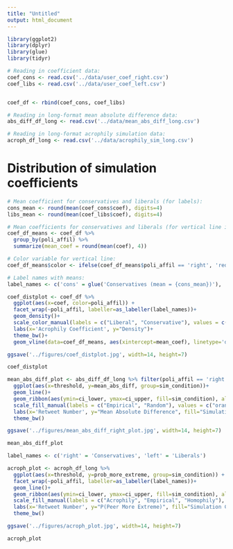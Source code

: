 ```yaml
---
title: "Untitled"
output: html_document
---
```


```r
library(ggplot2)
library(dplyr)
library(glue)
library(tidyr)
```


```r

# Reading in coefficient data:
coef_cons <- read.csv('../data/user_coef_right.csv')
coef_libs <- read.csv('../data/user_coef_left.csv')


coef_df <- rbind(coef_cons, coef_libs)

# Reading in long-format mean absolute difference data:
abs_diff_df_long <- read.csv('../data/mean_abs_diff_long.csv')

# Reading in long-format acrophily simulation data:
acroph_df_long <- read.csv('../data/acrophily_sim_long.csv')
```

# Distribution of simulation coefficients

```r

# Mean coefficient for conservatives and liberals (for labels):
cons_mean <- round(mean(coef_cons$coef), digits=4)
libs_mean <- round(mean(coef_libs$coef), digits=4)

# Mean coefficients for conservatives and liberals (for vertical line in plot):
coef_df_means <- coef_df %>%
  group_by(poli_affil) %>%
  summarize(mean_coef = round(mean(coef), 4))

# Color variable for vertical line:
coef_df_means$color <- ifelse(coef_df_means$poli_affil == 'right', 'red', 'blue')

# Label names with means:
label_names <- c('cons' = glue('Conservatives (mean = {cons_mean})'), 'libs' = glue('Liberals (mean = {libs_mean})'))

coef_distplot <- coef_df %>%
  ggplot(aes(x=coef, color=poli_affil)) +
  facet_wrap(~poli_affil, labeller=as_labeller(label_names))+
  geom_density()+
  scale_color_manual(labels = c("Liberal", "Conservative"), values = c("blue", "red"))+
  labs(x='Acrophily Coefficient', y="Density")+
  theme_bw()+
  geom_vline(data=coef_df_means, aes(xintercept=mean_coef), linetype='dashed', color=coef_df_means$color)

ggsave('../figures/coef_distplot.jpg', width=14, height=7)

coef_distplot
```

```r

mean_abs_diff_plot <- abs_diff_df_long %>% filter(poli_affil == 'right') %>%
  ggplot(aes(x=threshold, y=mean_abs_diff, group=sim_condition))+
  geom_line()+
  geom_ribbon(aes(ymin=ci_lower, ymax=ci_upper, fill=sim_condition), alpha=0.3)+
  scale_fill_manual(labels = c("Empirical", "Random"), values = c("orange", "blue"))+
  labs(x='Retweet Number', y="Mean Absolute Difference", fill="Simulation Condition")+
  theme_bw()

ggsave('../figures/mean_abs_diff_right_plot.jpg', width=14, height=7)

mean_abs_diff_plot

```


```r

label_names <- c('right' = 'Conservatives', 'left' = 'Liberals')

acroph_plot <- acroph_df_long %>%
  ggplot(aes(x=threshold, y=prob_more_extreme, group=sim_condition)) +
  facet_wrap(~poli_affil, labeller=as_labeller(label_names))+
  geom_line()+
  geom_ribbon(aes(ymin=ci_lower, ymax=ci_upper, fill=sim_condition), alpha=0.3)+
  scale_fill_manual(labels = c("Acrophily", "Empirical", "Homophily"), values = c("red", "green", "blue"))+
  labs(x='Retweet Number', y="P(Peer More Extreme)", fill="Simulation Condition")+
  theme_bw()

ggsave('../figures/acroph_plot.jpg', width=14, height=7)

acroph_plot
```


